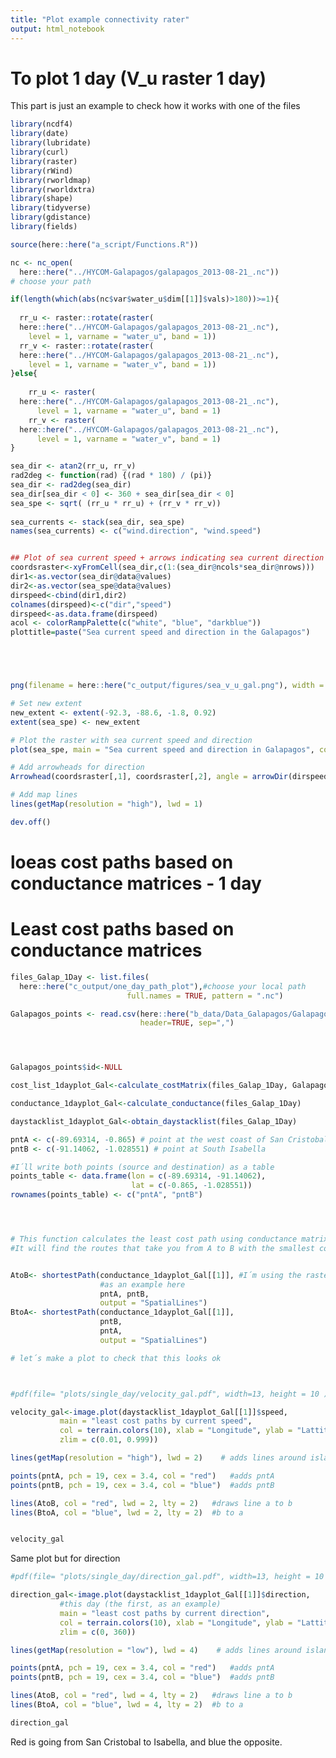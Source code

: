 ```yaml
---
title: "Plot example connectivity rater"
output: html_notebook
---
```


# To plot 1 day (V_u raster 1 day)

This part is just an example to check how it works with one of the files

```r
library(ncdf4)
library(date)
library(lubridate) 
library(curl)
library(raster)
library(rWind)
library(rworldmap) 
library(rworldxtra)
library(shape)
library(tidyverse) 
library(gdistance)
library(fields)

source(here::here("a_script/Functions.R"))
```



```r

nc <- nc_open(
  here::here("../HYCOM-Galapagos/galapagos_2013-08-21_.nc")) 
# choose your path

if(length(which(abs(nc$var$water_u$dim[[1]]$vals)>180))>=1){
  
  rr_u <- raster::rotate(raster(
  here::here("../HYCOM-Galapagos/galapagos_2013-08-21_.nc"), 
    level = 1, varname = "water_u", band = 1))
  rr_v <- raster::rotate(raster(
  here::here("../HYCOM-Galapagos/galapagos_2013-08-21_.nc"), 
    level = 1, varname = "water_v", band = 1))
}else{
  
    rr_u <- raster(
  here::here("../HYCOM-Galapagos/galapagos_2013-08-21_.nc"), 
      level = 1, varname = "water_u", band = 1)
    rr_v <- raster(
  here::here("../HYCOM-Galapagos/galapagos_2013-08-21_.nc"),
      level = 1, varname = "water_v", band = 1)
}

sea_dir <- atan2(rr_u, rr_v) 
rad2deg <- function(rad) {(rad * 180) / (pi)}
sea_dir <- rad2deg(sea_dir)
sea_dir[sea_dir < 0] <- 360 + sea_dir[sea_dir < 0]
sea_spe <- sqrt( (rr_u * rr_u) + (rr_v * rr_v))
  
sea_currents <- stack(sea_dir, sea_spe)
names(sea_currents) <- c("wind.direction", "wind.speed")


## Plot of sea current speed + arrows indicating sea current direction
coordsraster<-xyFromCell(sea_dir,c(1:(sea_dir@ncols*sea_dir@nrows)))
dir1<-as.vector(sea_dir@data@values)
dir2<-as.vector(sea_spe@data@values)
dirspeed<-cbind(dir1,dir2)
colnames(dirspeed)<-c("dir","speed")
dirspeed<-as.data.frame(dirspeed)
acol <- colorRampPalette(c("white", "blue", "darkblue"))
plottitle=paste("Sea current speed and direction in the Galapagos")





png(filename = here::here("c_output/figures/sea_v_u_gal.png"), width = 800, height = 600)

# Set new extent
new_extent <- extent(-92.3, -88.6, -1.8, 0.92)
extent(sea_spe) <- new_extent

# Plot the raster with sea current speed and direction
plot(sea_spe, main = "Sea current speed and direction in Galapagos", col = acol(1000), xlab = "Longitude", ylab = "Latitude")

# Add arrowheads for direction
Arrowhead(coordsraster[,1], coordsraster[,2], angle = arrowDir(dirspeed), arr.length = 0.05, arr.type = "curved")

# Add map lines
lines(getMap(resolution = "high"), lwd = 1)

dev.off()


```



# loeas cost paths based on conductance matrices - 1 day


# Least cost paths based on conductance matrices


```r
files_Galap_1Day <- list.files(
  here::here("c_output/one_day_path_plot"),#choose your local path
                          full.names = TRUE, pattern = ".nc") 

Galapagos_points <- read.csv(here::here("b_data/Data_Galapagos/Galapagos-points.csv"),
                             header=TRUE, sep=",") 




Galapagos_points$id<-NULL

cost_list_1dayplot_Gal<-calculate_costMatrix(files_Galap_1Day, Galapagos_points)

conductance_1dayplot_Gal<-calculate_conductance(files_Galap_1Day)

daystacklist_1dayplot_Gal<-obtain_daystacklist(files_Galap_1Day)
```



```r


pntA <- c(-89.69314, -0.865) # point at the west coast of San Cristobal
pntB <- c(-91.14062, -1.028551) # point at South Isabella

#I´ll write both points (source and destination) as a table
points_table <- data.frame(lon = c(-89.69314, -91.14062),
                           lat = c(-0.865, -1.028551))
rownames(points_table) <- c("pntA", "pntB")




# This function calculates the least cost path using conductance matrix. 
#It will find the routes that take you from A to B with the smallest cost.


AtoB<- shortestPath(conductance_1dayplot_Gal[[1]], #I´m using the raster of the first day 
                    #as an example here
                    pntA, pntB, 
                    output = "SpatialLines")
BtoA<- shortestPath(conductance_1dayplot_Gal[[1]], 
                    pntB, 
                    pntA, 
                    output = "SpatialLines")

# let´s make a plot to check that this looks ok



#pdf(file= "plots/single_day/velocity_gal.pdf", width=13, height = 10 )

velocity_gal<-image.plot(daystacklist_1dayplot_Gal[[1]]$speed,
           main = "least cost paths by current speed",
           col = terrain.colors(10), xlab = "Longitude", ylab = "Lattitude",
           zlim = c(0.01, 0.999))

lines(getMap(resolution = "high"), lwd = 2)    # adds lines around islands

points(pntA, pch = 19, cex = 3.4, col = "red")   #adds pntA
points(pntB, pch = 19, cex = 3.4, col = "blue")  #adds pntB

lines(AtoB, col = "red", lwd = 2, lty = 2)   #draws line a to b
lines(BtoA, col = "blue", lwd = 2, lty = 2)  #b to a


velocity_gal
```





Same plot but for direction

```r

#pdf(file= "plots/single_day/direction_gal.pdf", width=13, height = 10 )

direction_gal<-image.plot(daystacklist_1dayplot_Gal[[1]]$direction,    # background plot of speed raster for 
           #this day (the first, as an example)
           main = "least cost paths by current direction",
           col = terrain.colors(10), xlab = "Longitude", ylab = "Lattitude",
           zlim = c(0, 360))

lines(getMap(resolution = "low"), lwd = 4)    # adds lines around islands

points(pntA, pch = 19, cex = 3.4, col = "red")   #adds pntA
points(pntB, pch = 19, cex = 3.4, col = "blue")  #adds pntB

lines(AtoB, col = "red", lwd = 4, lty = 2)   #draws line a to b
lines(BtoA, col = "blue", lwd = 4, lty = 2)  #b to a

direction_gal
```

Red is going from San Cristobal to Isabella, and blue the
opposite. 


